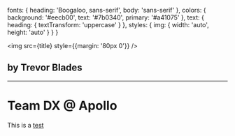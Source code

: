 
<Head>
  <link rel="icon" href="https://emojipedia-us.s3.dualstack.us-west-1.amazonaws.com/thumbs/120/twitter/248/peace-symbol_262e.png" />
  <title>The Developer Experience Experience</title>
</Head>

  fonts: {
    heading: 'Boogaloo, sans-serif',
    body: 'sans-serif'
  },
  colors: {
    background: '#eecb00',
    text: '#7b0340',
    primary: '#a41075'
  },
  text: {
    heading: {
      textTransform: 'uppercase'
    }
  },
  styles: {
    img: {
      width: 'auto',
      height: 'auto'
    }
  }
}

<img src={title} style={{margin: '80px 0'}} />

## by Trevor Blades

---

# Team DX @ Apollo

This is a [test](#foo)